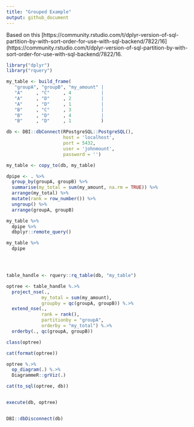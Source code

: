 ```yaml
---
title: "Grouped Example"
output: github_document
---
```


Based on this [https://community.rstudio.com/t/dplyr-version-of-sql-partition-by-with-sort-order-for-use-with-sql-backend/7822/16](https://community.rstudio.com/t/dplyr-version-of-sql-partition-by-with-sort-order-for-use-with-sql-backend/7822/16.

```r
library("dplyr")
library("rquery")

my_table <- build_frame(
   "groupA", "groupB", "my_amount" |
   "A"     , "C"     , 4           |
   "A"     , "D"     , 2           |
   "A"     , "D"     , 1           |
   "B"     , "C"     , 3           |
   "B"     , "D"     , 4           |
   "B"     , "D"     , 1           )

db <- DBI::dbConnect(RPostgreSQL::PostgreSQL(),
                     host = 'localhost',
                     port = 5432,
                     user = 'johnmount',
                     password = '')

my_table <- copy_to(db, my_table)

dpipe <- . %>%
  group_by(groupA, groupB) %>%
  summarise(my_total = sum(my_amount, na.rm = TRUE)) %>%
  arrange(my_total) %>%
  mutate(rank = row_number()) %>%
  ungroup() %>%
  arrange(groupA, groupB)

my_table %>% 
  dpipe %>% 
  dbplyr::remote_query()

my_table %>% 
  dpipe 




table_handle <- rquery::rq_table(db, "my_table")

optree <- table_handle %.>%
  project_nse(., 
             my_total = sum(my_amount),
             groupby = qc(groupA, groupB)) %.>%
  extend_nse(.,
             rank = rank(),
             partitionby = "groupA",
             orderby = "my_total") %.>%
  orderby(., qc(groupA, groupB))

class(optree)

cat(format(optree))

optree %.>% 
  op_diagram(.) %.>% 
  DiagrammeR::grViz(.)

cat(to_sql(optree, db))


execute(db, optree)


DBI::dbDisconnect(db)
```
